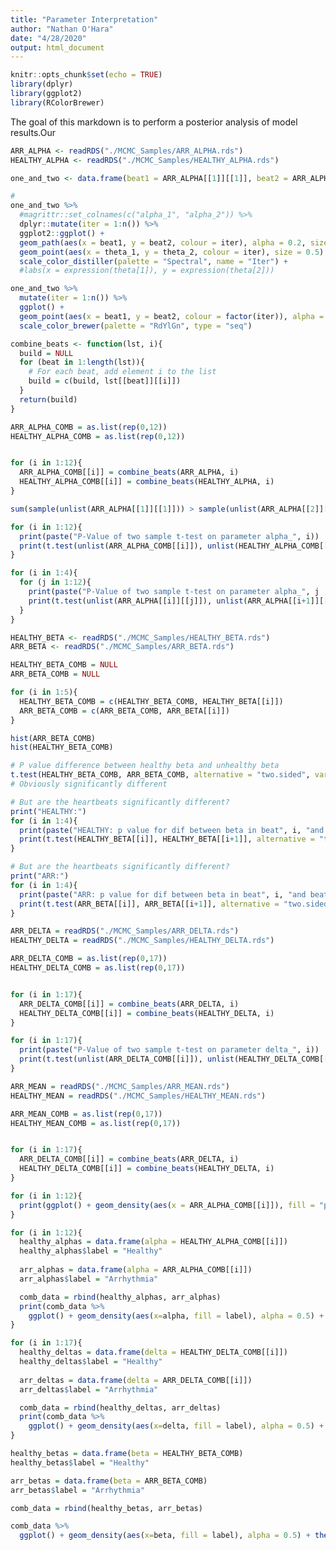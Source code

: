 ```yaml
---
title: "Parameter Interpretation"
author: "Nathan O'Hara"
date: "4/28/2020"
output: html_document
---
```


```r
knitr::opts_chunk$set(echo = TRUE)
library(dplyr)
library(ggplot2)
library(RColorBrewer)
```

The goal of this markdown is to perform a posterior analysis of model results.Our 

```r
ARR_ALPHA <- readRDS("./MCMC_Samples/ARR_ALPHA.rds")
HEALTHY_ALPHA <- readRDS("./MCMC_Samples/HEALTHY_ALPHA.rds")
```

```r
one_and_two <- data.frame(beat1 = ARR_ALPHA[[1]][[1]], beat2 = ARR_ALPHA[[1]][[2]])

#
one_and_two %>%
  #magrittr::set_colnames(c("alpha_1", "alpha_2")) %>%
  dplyr::mutate(iter = 1:n()) %>%
  ggplot2::ggplot() +
  geom_path(aes(x = beat1, y = beat2, colour = iter), alpha = 0.2, size = 0.5) +
  geom_point(aes(x = theta_1, y = theta_2, colour = iter), size = 0.5) +
  scale_color_distiller(palette = "Spectral", name = "Iter") +
  #labs(x = expression(theta[1]), y = expression(theta[2]))

```

```r
one_and_two %>%
  mutate(iter = 1:n()) %>%
  ggplot() + 
  geom_point(aes(x = beat1, y = beat2, colour = factor(iter)), alpha = 0.2, size = 0.5) + 
  scale_color_brewer(palette = "RdYlGn", type = "seq")
```

```r
combine_beats <- function(lst, i){
  build = NULL
  for (beat in 1:length(lst)){
    # For each beat, add element i to the list
    build = c(build, lst[[beat]][[i]])
  }
  return(build)
}

ARR_ALPHA_COMB = as.list(rep(0,12))
HEALTHY_ALPHA_COMB = as.list(rep(0,12))


for (i in 1:12){
  ARR_ALPHA_COMB[[i]] = combine_beats(ARR_ALPHA, i)
  HEALTHY_ALPHA_COMB[[i]] = combine_beats(HEALTHY_ALPHA, i)
}

```


```r
sum(sample(unlist(ARR_ALPHA[[1]][[1]])) > sample(unlist(ARR_ALPHA[[2]][[1]]))) / 3000
```


```r
for (i in 1:12){
  print(paste("P-Value of two sample t-test on parameter alpha_", i))
  print(t.test(unlist(ARR_ALPHA_COMB[[i]]), unlist(HEALTHY_ALPHA_COMB[[i]]), alternative = "two.sided", var.equal = FALSE)$p.value)
}
```

```r
for (i in 1:4){
  for (j in 1:12){
    print(paste("P-Value of two sample t-test on parameter alpha_", j ,"for heartbeats ", i, "and", i+1))
    print(t.test(unlist(ARR_ALPHA[[i]][[j]]), unlist(ARR_ALPHA[[i+1]][[j]]), alternative = "two.sided", var.equal = FALSE)$p.value)
  }
}
```

```r
HEALTHY_BETA <- readRDS("./MCMC_Samples/HEALTHY_BETA.rds")
ARR_BETA <- readRDS("./MCMC_Samples/ARR_BETA.rds")
```

```r
HEALTHY_BETA_COMB = NULL
ARR_BETA_COMB = NULL

for (i in 1:5){
  HEALTHY_BETA_COMB = c(HEALTHY_BETA_COMB, HEALTHY_BETA[[i]])
  ARR_BETA_COMB = c(ARR_BETA_COMB, ARR_BETA[[i]])
}
```

```r
hist(ARR_BETA_COMB)
hist(HEALTHY_BETA_COMB)
```

```r
# P value difference between healthy beta and unhealthy beta
t.test(HEALTHY_BETA_COMB, ARR_BETA_COMB, alternative = "two.sided", var.equal = F)
# Obviously significantly different
```

```r
# But are the heartbeats significantly different?
print("HEALTHY:")
for (i in 1:4){
  print(paste("HEALTHY: p value for dif between beta in beat", i, "and beat", i+1))
  print(t.test(HEALTHY_BETA[[i]], HEALTHY_BETA[[i+1]], alternative = "two.sided", var.equal = F)$p.value)
}

```

```r
# But are the heartbeats significantly different?
print("ARR:")
for (i in 1:4){
  print(paste("ARR: p value for dif between beta in beat", i, "and beat", i+1))
  print(t.test(ARR_BETA[[i]], ARR_BETA[[i+1]], alternative = "two.sided", var.equal = F)$p.value)
}

```



```r
ARR_DELTA = readRDS("./MCMC_Samples/ARR_DELTA.rds")
HEALTHY_DELTA = readRDS("./MCMC_Samples/HEALTHY_DELTA.rds")
```



```r

ARR_DELTA_COMB = as.list(rep(0,17))
HEALTHY_DELTA_COMB = as.list(rep(0,17))


for (i in 1:17){
  ARR_DELTA_COMB[[i]] = combine_beats(ARR_DELTA, i)
  HEALTHY_DELTA_COMB[[i]] = combine_beats(HEALTHY_DELTA, i)
}

```


```r
for (i in 1:17){
  print(paste("P-Value of two sample t-test on parameter delta_", i))
  print(t.test(unlist(ARR_DELTA_COMB[[i]]), unlist(HEALTHY_DELTA_COMB[[i]]), alternative = "two.sided", var.equal = FALSE)$p.value)
}
```

```r
ARR_MEAN = readRDS("./MCMC_Samples/ARR_MEAN.rds")
HEALTHY_MEAN = readRDS("./MCMC_Samples/HEALTHY_MEAN.rds")
```



```r

ARR_MEAN_COMB = as.list(rep(0,17))
HEALTHY_MEAN_COMB = as.list(rep(0,17))


for (i in 1:17){
  ARR_DELTA_COMB[[i]] = combine_beats(ARR_DELTA, i)
  HEALTHY_DELTA_COMB[[i]] = combine_beats(HEALTHY_DELTA, i)
}

```






```r
for (i in 1:12){
  print(ggplot() + geom_density(aes(x = ARR_ALPHA_COMB[[i]]), fill = "pink", alpha = 0.5) + geom_density(aes(x = HEALTHY_ALPHA_COMB[[i]]), fill = "lightgreen", alpha = 0.5) + xlab(paste("alpha_",i, sep = "")))
}
```

```r
for (i in 1:12){
  healthy_alphas = data.frame(alpha = HEALTHY_ALPHA_COMB[[i]])
  healthy_alphas$label = "Healthy"
  
  arr_alphas = data.frame(alpha = ARR_ALPHA_COMB[[i]])
  arr_alphas$label = "Arrhythmia"

  comb_data = rbind(healthy_alphas, arr_alphas)
  print(comb_data %>%
    ggplot() + geom_density(aes(x=alpha, fill = label), alpha = 0.5) + xlab(paste("alpha_",i,sep="")) + theme(legend.position = "none"))
}
```


```r
for (i in 1:17){
  healthy_deltas = data.frame(delta = HEALTHY_DELTA_COMB[[i]])
  healthy_deltas$label = "Healthy"
  
  arr_deltas = data.frame(delta = ARR_DELTA_COMB[[i]])
  arr_deltas$label = "Arrhythmia"

  comb_data = rbind(healthy_deltas, arr_deltas)
  print(comb_data %>%
    ggplot() + geom_density(aes(x=delta, fill = label), alpha = 0.5) + xlab(paste("delta_",i,sep="")) + theme(legend.position = "none"))
}
```

```r
healthy_betas = data.frame(beta = HEALTHY_BETA_COMB)
healthy_betas$label = "Healthy"

arr_betas = data.frame(beta = ARR_BETA_COMB)
arr_betas$label = "Arrhythmia"

comb_data = rbind(healthy_betas, arr_betas)

comb_data %>%
  ggplot() + geom_density(aes(x=beta, fill = label), alpha = 0.5) + theme(legend.position = "none")
```















